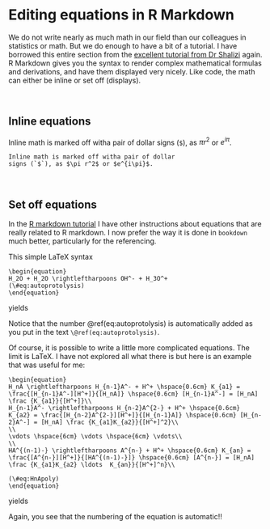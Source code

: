# Editing equations in R Markdown

We do not write nearly as much math in our field than  our colleagues in statistics or math. But we do enough to have a bit of a tutorial.  I have borrowed this entire section from the [excellent tutorial from Dr Shalizi](http://www.stat.cmu.edu/~cshalizi/rmarkdown/#math-in-r-markdown) again. R Markdown gives you the syntax to render complex mathematical formulas and derivations, and have them displayed very nicely.  Like code, the math can either be inline or set off (displays).

<br/>

## Inline equations
Inline math is marked off witha pair of dollar
signs (`$`), as $\pi r^2$ or $e^{i\pi}$.

```
Inline math is marked off witha pair of dollar
signs (`$`), as $\pi r^2$ or $e^{i\pi}$.
```
<br/>

## Set off equations
In the [R markdown tutorial](https://francoisbirgand.github.io/tutorial-RMarkdown_instructions.html) I have other instructions about equations that are really related to R markdown. I now prefer the way it is done in `bookdown` much better, particularly for the referencing. 

This simple LaTeX syntax 

```
\begin{equation}
H_2O + H_2O \rightleftharpoons OH^- + H_3O^+
(\#eq:autoprotolysis)
\end{equation}
```

yields 

\begin{equation}
H_2O + H_2O \rightleftharpoons OH^- + H_3O^+
(\#eq:autoprotolysis)
\end{equation}

Notice that the number \@ref(eq:autoprotolysis) is automatically added as you put in the text `\@ref(eq:autoprotolysis)`.

Of course, it is possible to write a little more complicated equations. The limit is LaTeX. I have not explored all what there is but here is an example that was useful for me:

```
\begin{equation}
H_nA \rightleftharpoons H_{n-1}A^- + H^+ \hspace{0.6cm} K_{a1} = \frac{[H_{n-1}A^-][H^+]}{[H_nA]} \hspace{0.6cm} [H_{n-1}A^-] = [H_nA] \frac {K_{a1}}{[H^+]}\\
H_{n-1}A^- \rightleftharpoons H_{n-2}A^{2-} + H^+ \hspace{0.6cm} K_{a2} = \frac{[H_{n-2}A^{2-}][H^+]}{[H_{n-1}A]} \hspace{0.6cm} [H_{n-2}A^-] = [H_nA] \frac {K_{a1}K_{a2}}{[H^+]^2}\\
\\
\vdots \hspace{6cm} \vdots \hspace{6cm} \vdots\\
\\
HA^{(n-1)-} \rightleftharpoons A^{n-} + H^+ \hspace{0.6cm} K_{an} = \frac{[A^{n-}][H^+]}{[HA^{(n-1)-}]} \hspace{0.6cm} [A^{n-}] = [H_nA] \frac {K_{a1}K_{a2} \ldots  K_{an}}{[H^+]^n}\\

(\#eq:HnApoly)
\end{equation}
```

yields

\begin{equation}
H_nA \rightleftharpoons H_{n-1}A^- + H^+ \hspace{0.6cm} K_{a1} = \frac{[H_{n-1}A^-][H^+]}{[H_nA]} \hspace{0.6cm} [H_{n-1}A^-] = [H_nA] \frac {K_{a1}}{[H^+]}\\
H_{n-1}A^- \rightleftharpoons H_{n-2}A^{2-} + H^+ \hspace{0.6cm} K_{a2} = \frac{[H_{n-2}A^{2-}][H^+]}{[H_{n-1}A]} \hspace{0.6cm} [H_{n-2}A^-] = [H_nA] \frac {K_{a1}K_{a2}}{[H^+]^2}\\
\\
\vdots \hspace{6cm} \vdots \hspace{6cm} \vdots\\
\\
HA^{(n-1)-} \rightleftharpoons A^{n-} + H^+ \hspace{0.6cm} K_{an} = \frac{[A^{n-}][H^+]}{[HA^{(n-1)-}]} \hspace{0.6cm} [A^{n-}] = [H_nA] \frac {K_{a1}K_{a2} \ldots  K_{an}}{[H^+]^n}\\

(\#eq:HnApoly)
\end{equation}


Again, you see that the numbering of the equation is automatic!! 
